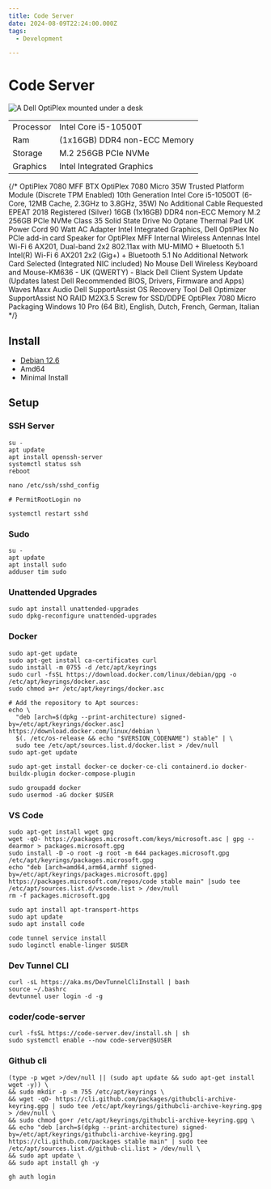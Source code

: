 ```yaml
---
title: Code Server
date: 2024-08-09T22:24:00.000Z
tags:
  - Development

---
```



# Code Server

<Image src={optiplex} alt="A Dell OptiPlex mounted under a desk" />

|   |   |
|---|---|
| Processor  | Intel Core i5-10500T  |
| Ram  | (1x16GB) DDR4 non-ECC Memory  |
| Storage  | M.2 256GB PCIe NVMe  |
| Graphics | Intel Integrated Graphics|

{/*
OptiPlex 7080 MFF BTX
OptiPlex 7080 Micro 35W
Trusted Platform Module (Discrete TPM Enabled)
10th Generation Intel Core i5-10500T (6-Core, 12MB Cache, 2.3GHz to 3.8GHz, 35W)
No Additional Cable Requested
EPEAT 2018 Registered (Silver)
16GB (1x16GB) DDR4 non-ECC Memory
M.2 256GB PCIe NVMe Class 35 Solid State Drive
No Optane
Thermal Pad
UK Power Cord
90 Watt AC Adapter
Intel Integrated Graphics, Dell OptiPlex
No PCIe add-in card
Speaker for OptiPlex MFF
Internal Wireless Antennas
Intel Wi-Fi 6 AX201, Dual-band 2x2 802.11ax with MU-MIMO + Bluetooth 5.1
Intel(R) Wi-Fi 6 AX201 2x2 (Gig+) + Bluetooth 5.1
No Additional Network Card Selected (Integrated NIC included)
No Mouse
Dell Wireless Keyboard and Mouse-KM636 - UK (QWERTY) - Black
Dell Client System Update (Updates latest Dell Recommended BIOS, Drivers, Firmware and Apps)
Waves Maxx Audio
Dell SupportAssist OS Recovery Tool
Dell Optimizer
SupportAssist
NO RAID
M2X3.5 Screw for SSD/DDPE
OptiPlex 7080 Micro Packaging
Windows 10 Pro (64 Bit), English, Dutch, French, German, Italian
*/}

## Install

- [Debian 12.6](https://www.debian.org/CD/netinst/)
- Amd64
- Minimal Install


## Setup

### SSH Server

```
su -
apt update
apt install openssh-server
systemctl status ssh
reboot
```

```
nano /etc/ssh/sshd_config
```

```
# PermitRootLogin no
```


```
systemctl restart sshd
```

### Sudo

```
su -
apt update
apt install sudo
adduser tim sudo
```

### Unattended Upgrades
```
sudo apt install unattended-upgrades
sudo dpkg-reconfigure unattended-upgrades
```

### Docker
```
sudo apt-get update
sudo apt-get install ca-certificates curl
sudo install -m 0755 -d /etc/apt/keyrings
sudo curl -fsSL https://download.docker.com/linux/debian/gpg -o /etc/apt/keyrings/docker.asc
sudo chmod a+r /etc/apt/keyrings/docker.asc

# Add the repository to Apt sources:
echo \
  "deb [arch=$(dpkg --print-architecture) signed-by=/etc/apt/keyrings/docker.asc] https://download.docker.com/linux/debian \
  $(. /etc/os-release && echo "$VERSION_CODENAME") stable" | \
  sudo tee /etc/apt/sources.list.d/docker.list > /dev/null
sudo apt-get update
```

```
sudo apt-get install docker-ce docker-ce-cli containerd.io docker-buildx-plugin docker-compose-plugin

sudo groupadd docker
sudo usermod -aG docker $USER
```

### VS Code
```
sudo apt-get install wget gpg
wget -qO- https://packages.microsoft.com/keys/microsoft.asc | gpg --dearmor > packages.microsoft.gpg
sudo install -D -o root -g root -m 644 packages.microsoft.gpg /etc/apt/keyrings/packages.microsoft.gpg
echo "deb [arch=amd64,arm64,armhf signed-by=/etc/apt/keyrings/packages.microsoft.gpg] https://packages.microsoft.com/repos/code stable main" |sudo tee /etc/apt/sources.list.d/vscode.list > /dev/null
rm -f packages.microsoft.gpg
```

```
sudo apt install apt-transport-https
sudo apt update
sudo apt install code
```

```
code tunnel service install
sudo loginctl enable-linger $USER
```


### Dev Tunnel CLI
```
curl -sL https://aka.ms/DevTunnelCliInstall | bash
source ~/.bashrc
devtunnel user login -d -g
```


### coder/code-server
```
curl -fsSL https://code-server.dev/install.sh | sh
sudo systemctl enable --now code-server@$USER
```

### Github cli
```
(type -p wget >/dev/null || (sudo apt update && sudo apt-get install wget -y)) \
&& sudo mkdir -p -m 755 /etc/apt/keyrings \
&& wget -qO- https://cli.github.com/packages/githubcli-archive-keyring.gpg | sudo tee /etc/apt/keyrings/githubcli-archive-keyring.gpg > /dev/null \
&& sudo chmod go+r /etc/apt/keyrings/githubcli-archive-keyring.gpg \
&& echo "deb [arch=$(dpkg --print-architecture) signed-by=/etc/apt/keyrings/githubcli-archive-keyring.gpg] https://cli.github.com/packages stable main" | sudo tee /etc/apt/sources.list.d/github-cli.list > /dev/null \
&& sudo apt update \
&& sudo apt install gh -y

gh auth login
```